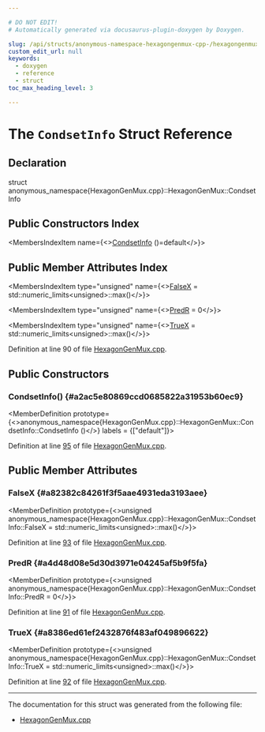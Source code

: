 ```yaml
---

# DO NOT EDIT!
# Automatically generated via docusaurus-plugin-doxygen by Doxygen.

slug: /api/structs/anonymous-namespace-hexagongenmux-cpp-/hexagongenmux/condsetinfo
custom_edit_url: null
keywords:
  - doxygen
  - reference
  - struct
toc_max_heading_level: 3

---
```





# The `CondsetInfo` Struct Reference

<DoxygenPage pluginConfig={pluginConfig}>



## Declaration

<CodeBlock>struct anonymous_namespace{HexagonGenMux.cpp}::HexagonGenMux::CondsetInfo</CodeBlock>

## Public Constructors Index

<MembersIndex>

<MembersIndexItem
  name={<><a href="#a2ac5e80869ccd0685822a31953b60ec9">CondsetInfo</a> ()=default</>}>
</MembersIndexItem>

</MembersIndex>

## Public Member Attributes Index

<MembersIndex>

<MembersIndexItem
  type="unsigned"
  name={<><a href="#a82382c84261f3f5aae4931eda3193aee">FalseX</a> = std::numeric&#95;limits&lt;unsigned&gt;::max()</>}>
</MembersIndexItem>

<MembersIndexItem
  type="unsigned"
  name={<><a href="#a4d48d08e5d30d3971e04245af5b9f5fa">PredR</a> = 0</>}>
</MembersIndexItem>

<MembersIndexItem
  type="unsigned"
  name={<><a href="#a8386ed61ef2432876f483af049896622">TrueX</a> = std::numeric&#95;limits&lt;unsigned&gt;::max()</>}>
</MembersIndexItem>

</MembersIndex>


Definition at line 90 of file <a href="/docs/api/files/lib/lib/target/lib/target/hexagon/hexagongenmux-cpp">HexagonGenMux.cpp</a>.

<SectionDefinition>

## Public Constructors

### CondsetInfo() {#a2ac5e80869ccd0685822a31953b60ec9}

<MemberDefinition
  prototype={<>anonymous&#95;namespace&#123;HexagonGenMux.cpp&#125;::HexagonGenMux::CondsetInfo::CondsetInfo ()</>}
  labels = {["default"]}>

Definition at line <a href="/docs/api/files/lib/lib/target/lib/target/hexagon/hexagongenmux-cpp/#l00095">95</a> of file <a href="/docs/api/files/lib/lib/target/lib/target/hexagon/hexagongenmux-cpp">HexagonGenMux.cpp</a>.
</MemberDefinition>

</SectionDefinition>

<SectionDefinition>

## Public Member Attributes

### FalseX {#a82382c84261f3f5aae4931eda3193aee}

<MemberDefinition
  prototype={<>unsigned anonymous&#95;namespace&#123;HexagonGenMux.cpp&#125;::HexagonGenMux::CondsetInfo::FalseX = std::numeric&#95;limits&lt;unsigned&gt;::max()</>}>

Definition at line <a href="/docs/api/files/lib/lib/target/lib/target/hexagon/hexagongenmux-cpp/#l00093">93</a> of file <a href="/docs/api/files/lib/lib/target/lib/target/hexagon/hexagongenmux-cpp">HexagonGenMux.cpp</a>.
</MemberDefinition>

### PredR {#a4d48d08e5d30d3971e04245af5b9f5fa}

<MemberDefinition
  prototype={<>unsigned anonymous&#95;namespace&#123;HexagonGenMux.cpp&#125;::HexagonGenMux::CondsetInfo::PredR = 0</>}>

Definition at line <a href="/docs/api/files/lib/lib/target/lib/target/hexagon/hexagongenmux-cpp/#l00091">91</a> of file <a href="/docs/api/files/lib/lib/target/lib/target/hexagon/hexagongenmux-cpp">HexagonGenMux.cpp</a>.
</MemberDefinition>

### TrueX {#a8386ed61ef2432876f483af049896622}

<MemberDefinition
  prototype={<>unsigned anonymous&#95;namespace&#123;HexagonGenMux.cpp&#125;::HexagonGenMux::CondsetInfo::TrueX = std::numeric&#95;limits&lt;unsigned&gt;::max()</>}>

Definition at line <a href="/docs/api/files/lib/lib/target/lib/target/hexagon/hexagongenmux-cpp/#l00092">92</a> of file <a href="/docs/api/files/lib/lib/target/lib/target/hexagon/hexagongenmux-cpp">HexagonGenMux.cpp</a>.
</MemberDefinition>

</SectionDefinition>

<hr/>

The documentation for this struct was generated from the following file:

<ul>
<li><a href="/docs/api/files/lib/lib/target/lib/target/hexagon/hexagongenmux-cpp">HexagonGenMux.cpp</a></li>
</ul>

</DoxygenPage>
